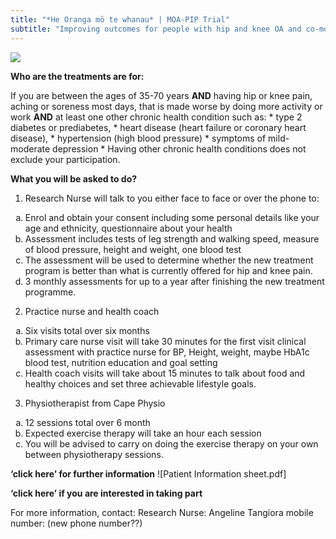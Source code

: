 ```yaml
---
title: "*He Oranga mō te whanau* | MOA-PIP Trial"
subtitle: "Improving outcomes for people with hip and knee OA and co-morbidities"
---
```


![](../_images/moa-pip-logo.jpg)

**Who are the treatments are for:** 

If you are between the ages of 35-70 years 
**AND** having hip or knee pain, aching or soreness most days, that is made worse by doing more activity or work 
**AND** at least one other chronic health condition such as:
* type 2 diabetes or prediabetes, 
* heart disease (heart failure or coronary heart disease), 
* hypertension (high blood pressure) 
* symptoms of mild-moderate depression 
* Having other chronic health conditions does not exclude your participation.  

**What you will be asked to do?** 
 
1.  Research Nurse will talk to you either face to face or over the phone to:
  a.	Enrol and obtain your consent including some personal details like your age and ethnicity, questionnaire about your health
  b.	Assessment includes tests of leg strength and walking speed, measure of blood pressure, height and weight, one blood test
  c.	The assessment will be used to determine whether the new treatment program is better than what is currently offered for hip and knee pain.
  d.	3 monthly assessments for up to a year after finishing the new treatment programme.
2.	 Practice nurse and health coach
  a.	Six visits total over six months
  b.	Primary care nurse visit will take 30 minutes for the first visit clinical assessment with practice nurse for BP, Height, weight, maybe HbA1c blood test, nutrition education and goal setting
  c.	Health coach visits will take about 15 minutes to talk about food and healthy choices and set three achievable lifestyle goals.  
3.	Physiotherapist from Cape Physio 
  a.	12 sessions total over 6 month
  b.	Expected exercise therapy will take an hour each session
  c.	You will be advised to carry on doing the exercise therapy on your own between physiotherapy sessions.  

**‘click here’ for further information**
![Patient Information sheet.pdf]

**‘click here’ if you are interested in taking part** 

For more information, contact:
Research Nurse:  Angeline Tangiora mobile number: (new phone number??)
